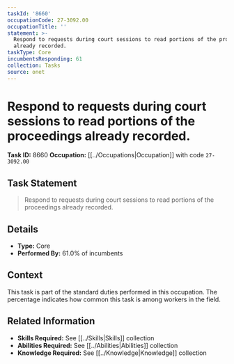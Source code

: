 ```yaml
---
taskId: '8660'
occupationCode: 27-3092.00
occupationTitle: ''
statement: >-
  Respond to requests during court sessions to read portions of the proceedings
  already recorded.
taskType: Core
incumbentsResponding: 61
collection: Tasks
source: onet
---
```

# Respond to requests during court sessions to read portions of the proceedings already recorded.

**Task ID:** 8660
**Occupation:** [[../Occupations|Occupation]] with code `27-3092.00`

## Task Statement

> Respond to requests during court sessions to read portions of the proceedings already recorded.

## Details

- **Type:** Core
- **Performed By:** 61.0% of incumbents

## Context

This task is part of the standard duties performed in this occupation. The percentage indicates how common this task is among workers in the field.

## Related Information

- **Skills Required:** See [[../Skills|Skills]] collection
- **Abilities Required:** See [[../Abilities|Abilities]] collection
- **Knowledge Required:** See [[../Knowledge|Knowledge]] collection
